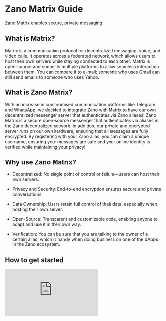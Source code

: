 # Zano Matrix Guide

Zano Matrix enables secure, private messaging.

## What is Matrix?

Matrix is a communication protocol for decentralized messaging, voice, and video calls. It operates across a federated network, which allows users to host their own servers while staying connected to each other. Matrix is open-source and connects multiple platforms to allow seamless interaction between them. You can compare it to e-mail; someone who uses Gmail can still send emails to someone who uses Yahoo.

## What is Zano Matrix?

With an increase in compromised communication platforms like Telegram and WhatsApp, we decided to integrate Zano with Matrix to have our own decentralized messenger server that authenticates via Zano aliases! Zano Matrix is a secure open-source messenger that authenticates via aliases in the Zano decentralized network. In addition, our private and encrypted server runs on our own hardware, ensuring that all messages are fully encrypted. By registering with your Zano alias, you can claim a unique username, ensuring your messages are safe and your online identity is verified while maintaining your privacy!

## Why use Zano Matrix?

- Decentralized: No single point of control or failure—users can host their own servers.

- Privacy and Security: End-to-end encryption ensures secure and private conversations.

- Data Ownership: Users retain full control of their data, especially when hosting their own server.

- Open-Source: Transparent and customizable code, enabling anyone to adapt and use it in their own way.

- Verification: You can be sure that you are talking to the owner of a certain alias, which is handy when doing business on one of the dApps in the Zano ecosystem.

## How to get started

<div style={{ position: 'relative', paddingBottom: '56.25%', height: 0 }}>
  <iframe
    src="https://www.youtube.com/embed/UycIuP5_EII?si=cvi4l6YkzjL2I6q4"
    title="YouTube video player"
    style={{ 
    position: 'absolute', 
    top: 0, 
    left: 0, 
    width: '100%', 
    height: '100%' 
    }}
    frameBorder="0"
    allow="accelerometer; autoplay; clipboard-write; encrypted-media; gyroscope; picture-in-picture; web-share"
    allowFullScreen
  />
</div>

1. Like all Zano dApps, Zano Matrix requires using Zano Companion; [click here](https://docs.zano.org/docs/use/companion) if you haven't set it up already.

2. Once your Companion is ready (make sure your desktop wallet is open and unlocked), head to [https://messenger.zano.org/](https://messenger.zano.org/) and click "Connect Wallet."

3. Once connected, create a password and username.

4. Download a Matrix client (like [Element](https://element.io/download)); all clients can be found on [Matrix's website](https://matrix.org/ecosystem/clients/).

5. &#x20;After opening the app, make sure to change the server from "[matrix.org](https://messenger.zano.org/)" to "[zano.org](https://messenger.zano.org/)."

6. Use your Zano Alias as username and the password you just created to log in and get access to the Matrix server.

7. Start messaging!

Furthermore, it's possible to connect with people via the Zano Explorer.

Simply click the Matrix connection icon to be forwarded to a one-on-one chat using the Zano Matrix Messenger!

![zano-matrix-explorer](/img/use/zano-matrix/matrixexplorer.jpg)

## Frequent Asked Questions

##### **Can someone read my messages?**

No, Matrix is a secure protocol designed to protect your privacy.

##### **Does the server or Element Messenger have access to the keys of your Zano wallet?**

No, your wallet is only used to claim your username and sign a message. This allows the server to verify that you are the wallet owner setting the password.

##### **Is this messenger reliable in terms of security?**

Yes, Matrix is the respected, reviewed and popular protocol, trusted worldwide by companies and individuals who prioritize privacy.

##### **What is the advantage of logging in with a Zano Alias over a traditional account?**

You can reveal only your alias as a contact point or anonymously reach out to other alias owners. Aliases with Matrix connections can also be specified in the Zano block explorer.

##### **What happens if [zano.org](http://zano.org) goes down?**

The Zano Matrix server is replicated. In the unlikely event of hardware failure, a replica can be quickly spun up to maintain service continuity.
